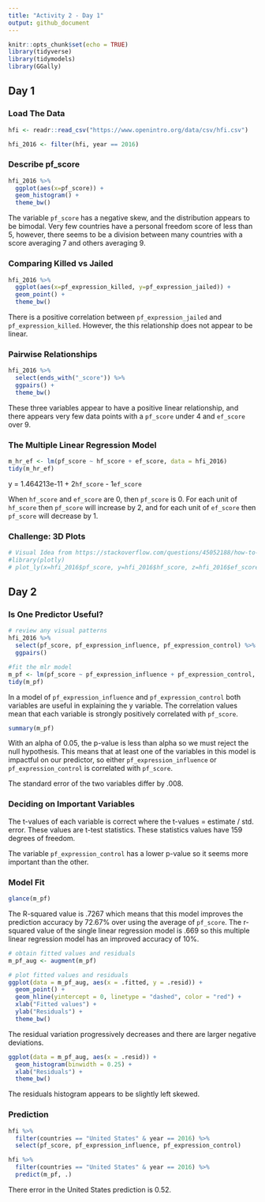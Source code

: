 ```yaml
---
title: "Activity 2 - Day 1"
output: github_document
---
```


```r
knitr::opts_chunk$set(echo = TRUE)
library(tidyverse)
library(tidymodels)
library(GGally)
```

## Day 1
### Load The Data
```r
hfi <- readr::read_csv("https://www.openintro.org/data/csv/hfi.csv")
```
```r
hfi_2016 <- filter(hfi, year == 2016)
```

### Describe pf_score
```r
hfi_2016 %>% 
  ggplot(aes(x=pf_score)) +
  geom_histogram() + 
  theme_bw()
```
The variable `pf_score` has a negative skew, and the distribution appears to be bimodal. Very few countries have a personal freedom score of less than 5, however, there seems to be a division between many countries with a score averaging 7 and others averaging 9.

### Comparing Killed vs Jailed
```r
hfi_2016 %>% 
  ggplot(aes(x=pf_expression_killed, y=pf_expression_jailed)) + 
  geom_point() +
  theme_bw()
```
There is a positive correlation between `pf_expression_jailed` and `pf_expression_killed`. However, the this relationship does not appear to be linear.

### Pairwise Relationships
```r
hfi_2016 %>% 
  select(ends_with("_score")) %>% 
  ggpairs() + 
  theme_bw()
```

These three variables appear to have a positive linear relationship, and there appears very few data points with a `pf_score` under 4 and `ef_score` over 9.

### The Multiple Linear Regression Model
```r
m_hr_ef <- lm(pf_score ~ hf_score + ef_score, data = hfi_2016)
tidy(m_hr_ef)
```

y = 1.464213e-11 + 2`hf_score` - 1`ef_score`

When `hf_score` and `ef_score` are 0, then `pf_score` is 0. For each unit of `hf_score` then `pf_score` will increase by 2, and for each unit of `ef_score` then `pf_score` will decrease by 1.

### Challenge: 3D Plots
```r
# Visual Idea from https://stackoverflow.com/questions/45052188/how-to-plot-3d-scatter-diagram-using-ggplot
#library(plotly)
# plot_ly(x=hfi_2016$pf_score, y=hfi_2016$hf_score, z=hfi_2016$ef_score, type="scatter3d", mode="markers", color = hfi_2016$pf_score) 
```

## Day 2
### Is One Predictor Useful?
```r
# review any visual patterns
hfi_2016 %>% 
  select(pf_score, pf_expression_influence, pf_expression_control) %>% 
  ggpairs()

#fit the mlr model
m_pf <- lm(pf_score ~ pf_expression_influence + pf_expression_control, data = hfi_2016)
tidy(m_pf)
```
In a model of `pf_expression_influence` and `pf_expression_control` both variables are useful in explaining the y variable. The correlation values mean that each variable is strongly positively correlated with `pf_score`.

```r
summary(m_pf)
```
With an alpha of 0.05, the p-value is less than alpha so we must reject the null hypothesis. This means that at least one of the variables in this model is impactful on our predictor, so either `pf_expression_influence` or `pf_expression_control` is correlated with `pf_score`.

The standard error of the two variables differ by .008. 


### Deciding on Important Variables
The t-values of each variable is correct where the t-values = estimate / std. error. These values are t-test statistics. These statistics values have 159 degrees of freedom. 

The variable `pf_expression_control` has a lower p-value so it seems more important than the other.


### Model Fit
```r
glance(m_pf)
```
The R-squared value is .7267 which means that this model improves the prediction accuracy by 72.67% over using the average of `pf_score`. The r-squared value of the single linear regression model is .669 so this multiple linear regression model has an improved accuracy of 10%. 

```r
# obtain fitted values and residuals
m_pf_aug <- augment(m_pf)

# plot fitted values and residuals
ggplot(data = m_pf_aug, aes(x = .fitted, y = .resid)) +
  geom_point() +
  geom_hline(yintercept = 0, linetype = "dashed", color = "red") +
  xlab("Fitted values") +
  ylab("Residuals") + 
  theme_bw()
```

The residual variation progressively decreases and there are larger negative deviations.

```r
ggplot(data = m_pf_aug, aes(x = .resid)) +
  geom_histogram(binwidth = 0.25) +
  xlab("Residuals") + 
  theme_bw()
```

The residuals histogram appears to be slightly left skewed.

### Prediction
```r
hfi %>% 
  filter(countries == "United States" & year == 2016) %>% 
  select(pf_score, pf_expression_influence, pf_expression_control)
```

```r
hfi %>% 
  filter(countries == "United States" & year == 2016) %>% 
  predict(m_pf, .)
```
There error in the United States prediction is 0.52.
